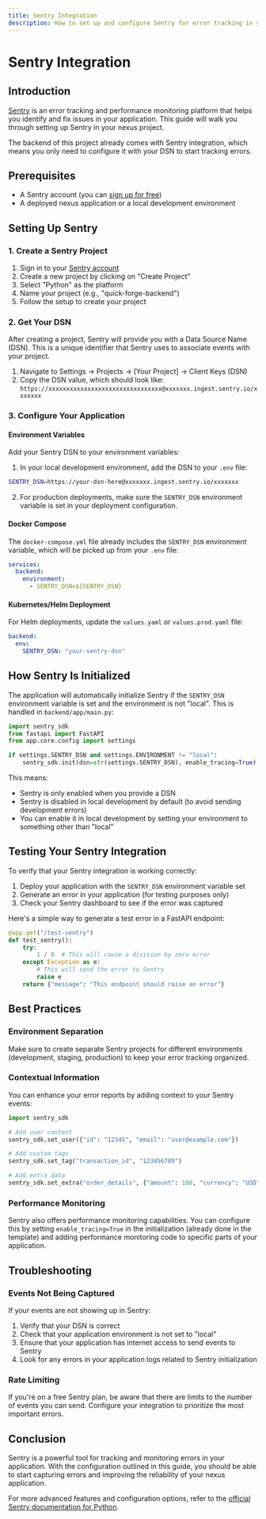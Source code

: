 ```yaml
---
title: Sentry Integration
description: How to set up and configure Sentry for error tracking in your application
---
```


# Sentry Integration

## Introduction

[Sentry](https://sentry.io/) is an error tracking and performance monitoring platform that helps you identify and fix issues in your application. This guide will walk you through setting up Sentry in your nexus project.

The backend of this project already comes with Sentry integration, which means you only need to configure it with your DSN to start tracking errors.

## Prerequisites

- A Sentry account (you can [sign up for free](https://sentry.io/signup/))
- A deployed nexus application or a local development environment

## Setting Up Sentry

### 1. Create a Sentry Project

1. Sign in to your [Sentry account](https://sentry.io/auth/login/)
2. Create a new project by clicking on "Create Project"
3. Select "Python" as the platform
4. Name your project (e.g., "quick-forge-backend")
5. Follow the setup to create your project

### 2. Get Your DSN

After creating a project, Sentry will provide you with a Data Source Name (DSN). This is a unique identifier that Sentry uses to associate events with your project.

1. Navigate to Settings → Projects → [Your Project] → Client Keys (DSN)
2. Copy the DSN value, which should look like: `https://xxxxxxxxxxxxxxxxxxxxxxxxxxxxxxxx@xxxxxxx.ingest.sentry.io/xxxxxxx`

### 3. Configure Your Application

#### Environment Variables

Add your Sentry DSN to your environment variables:

1. In your local development environment, add the DSN to your `.env` file:

```bash
SENTRY_DSN=https://your-dsn-here@xxxxxxx.ingest.sentry.io/xxxxxxx
```

2. For production deployments, make sure the `SENTRY_DSN` environment variable is set in your deployment configuration.

#### Docker Compose

The `docker-compose.yml` file already includes the `SENTRY_DSN` environment variable, which will be picked up from your `.env` file:

```yaml
services:
  backend:
    environment:
      - SENTRY_DSN=${SENTRY_DSN}
```

#### Kubernetes/Helm Deployment

For Helm deployments, update the `values.yaml` or `values.prod.yaml` file:

```yaml
backend:
  env:
    SENTRY_DSN: "your-sentry-dsn"
```

## How Sentry Is Initialized

The application will automatically initialize Sentry if the `SENTRY_DSN` environment variable is set and the environment is not "local". This is handled in `backend/app/main.py`:

```python
import sentry_sdk
from fastapi import FastAPI
from app.core.config import settings

if settings.SENTRY_DSN and settings.ENVIRONMENT != "local":
    sentry_sdk.init(dsn=str(settings.SENTRY_DSN), enable_tracing=True)
```

This means:
- Sentry is only enabled when you provide a DSN
- Sentry is disabled in local development by default (to avoid sending development errors)
- You can enable it in local development by setting your environment to something other than "local"

## Testing Your Sentry Integration

To verify that your Sentry integration is working correctly:

1. Deploy your application with the `SENTRY_DSN` environment variable set
2. Generate an error in your application (for testing purposes only)
3. Check your Sentry dashboard to see if the error was captured

Here's a simple way to generate a test error in a FastAPI endpoint:

```python
@app.get("/test-sentry")
def test_sentry():
    try:
        1 / 0  # This will cause a division by zero error
    except Exception as e:
        # This will send the error to Sentry
        raise e
    return {"message": "This endpoint should raise an error"}
```

## Best Practices

### Environment Separation

Make sure to create separate Sentry projects for different environments (development, staging, production) to keep your error tracking organized.

### Contextual Information

You can enhance your error reports by adding context to your Sentry events:

```python
import sentry_sdk

# Add user context
sentry_sdk.set_user({"id": "12345", "email": "user@example.com"})

# Add custom tags
sentry_sdk.set_tag("transaction_id", "123456789")

# Add extra data
sentry_sdk.set_extra("order_details", {"amount": 100, "currency": "USD"})
```

### Performance Monitoring

Sentry also offers performance monitoring capabilities. You can configure this by setting `enable_tracing=True` in the initialization (already done in the template) and adding performance monitoring code to specific parts of your application.

## Troubleshooting

### Events Not Being Captured

If your events are not showing up in Sentry:

1. Verify that your DSN is correct
2. Check that your application environment is not set to "local"
3. Ensure that your application has internet access to send events to Sentry
4. Look for any errors in your application logs related to Sentry initialization

### Rate Limiting

If you're on a free Sentry plan, be aware that there are limits to the number of events you can send. Configure your integration to prioritize the most important errors.

## Conclusion

Sentry is a powerful tool for tracking and monitoring errors in your application. With the configuration outlined in this guide, you should be able to start capturing errors and improving the reliability of your nexus application.

For more advanced features and configuration options, refer to the [official Sentry documentation for Python](https://docs.sentry.io/platforms/python/). 